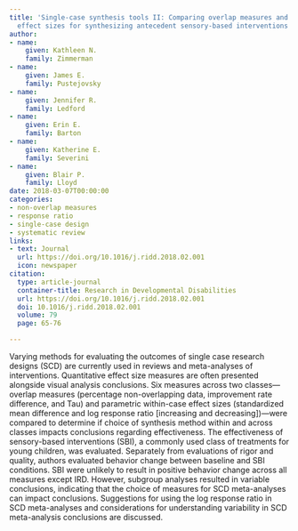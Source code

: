 ```yaml
---
title: 'Single-case synthesis tools II: Comparing overlap measures and parametric
  effect sizes for synthesizing antecedent sensory-based interventions'
author:
- name:
    given: Kathleen N.
    family: Zimmerman
- name:
    given: James E.
    family: Pustejovsky
- name:
    given: Jennifer R.
    family: Ledford
- name:
    given: Erin E.
    family: Barton
- name:
    given: Katherine E.
    family: Severini
- name:
    given: Blair P.
    family: Lloyd
date: 2018-03-07T00:00:00
categories:
- non-overlap measures
- response ratio
- single-case design
- systematic review
links:
- text: Journal
  url: https://doi.org/10.1016/j.ridd.2018.02.001
  icon: newspaper
citation:
  type: article-journal
  container-title: Research in Developmental Disabilities
  url: https://doi.org/10.1016/j.ridd.2018.02.001
  doi: 10.1016/j.ridd.2018.02.001
  volume: 79
  page: 65-76

---
```


Varying methods for evaluating the outcomes of single case research designs (SCD) are currently used in reviews and meta-analyses of interventions. Quantitative effect size measures are often presented alongside visual analysis conclusions. Six measures across two classes—overlap measures (percentage non-overlapping data, improvement rate difference, and Tau) and parametric within-case effect sizes (standardized mean difference and log response ratio [increasing and decreasing])—were compared to determine if choice of synthesis method within and across classes impacts conclusions regarding effectiveness. The effectiveness of sensory-based interventions (SBI), a commonly used class of treatments for young children, was evaluated. Separately from evaluations of rigor and quality, authors evaluated behavior change between baseline and SBI conditions. SBI were unlikely to result in positive behavior change across all measures except IRD. However, subgroup analyses resulted in variable conclusions, indicating that the choice of measures for SCD meta-analyses can impact conclusions. Suggestions for using the log response ratio in SCD meta-analyses and considerations for understanding variability in SCD meta-analysis conclusions are discussed.


